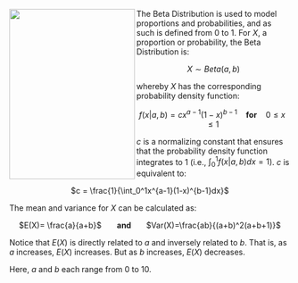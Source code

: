 <img src="http://media.cagle.com/6/2008/02/27/48139_600.jpg" width="225" height="305" align="left">

The Beta Distribution is used to model proportions and probabilities, and as such is defined from 0 to 1. For $X$, a proportion or probability, the Beta Distribution is:

<center> $X \sim Beta(a,b)$</center>

whereby $X$ has the corresponding probability density function:

<center>$f(x|a,b)= cx^{a-1} (1-x)^{b-1}$ &nbsp;&nbsp; <b>for</b> &nbsp;&nbsp; $0 \leq x \leq 1$ </center>

$c$ is a normalizing constant that ensures that the probability density function integrates to 1 (i.e., $\int_0^1 f(x|a,b)dx =1$). $c$ is equivalent to:

<center> $c = \frac{1}{\int_0^1x^{a-1}(1-x)^{b-1}dx}$</center>

The mean and variance for $X$ can be calculated as:

<center> $E(X)= \frac{a}{a+b}$ &nbsp;&nbsp;&nbsp;&nbsp;&nbsp; <b> and </b> &nbsp;&nbsp;&nbsp;&nbsp;&nbsp; $Var(X)=\frac{ab}{(a+b)^2(a+b+1)}$</center>

Notice that $E(X)$ is directly related to $a$ and inversely related to $b$. That is, as $a$ increases, $E(X)$ increases. But as $b$ increases, $E(X)$ decreases.

Here, $a$ and $b$ each range from 0 to 10.